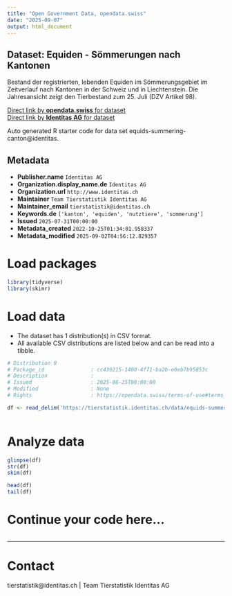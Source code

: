```yaml
---
title: "Open Government Data, opendata.swiss"
date: "2025-09-07"
output: html_document
---
```


## Dataset: Equiden - Sömmerungen nach Kantonen

Bestand der registrierten, lebenden Equiden im Sömmerungsgebiet im Zeitverlauf nach Kantonen in der Schweiz und in Liechtenstein. Die Jahresansicht zeigt den Tierbestand zum 25. Juli (DZV Artikel 98).

[Direct link by **opendata.swiss** for dataset](https://opendata.swiss/de/dataset/equiden-sommerungen-nach-kantonen)<br>
[Direct link by **Identitas AG** for dataset](https://tierstatistik.identitas.ch/)

Auto generated R starter code for data set equids-summering-canton@identitas.

## Metadata

- **Publisher.name** `Identitas AG`
- **Organization.display_name.de** `Identitas AG`
- **Organization.url** `http://www.identitas.ch`
- **Maintainer** `Team Tierstatistik Identitas AG`
- **Maintainer_email** `tierstatistik@identitas.ch`
- **Keywords.de** `['kanton', 'equiden', 'nutztiere', 'sommerung']`
- **Issued** `2025-07-31T00:00:00`
- **Metadata_created** `2022-10-25T01:34:01.958337`
- **Metadata_modified** `2025-09-02T04:56:12.829357`


# Load packages

```r

library(tidyverse)
library(skimr)

```

# Load data

-   The dataset has 1 distribution(s) in CSV format.
-   All available CSV distributions are listed below and can be read into a tibble.

```r

# Distribution 0
# Package_id               : cc430215-1400-4f71-ba2b-e0eb7b95853c
# Description              : 
# Issued                   : 2025-08-25T00:00:00
# Modified                 : None
# Rights                   : https://opendata.swiss/terms-of-use#terms_by

df <- read_delim('https://tierstatistik.identitas.ch/data/equids-summering-canton.csv')



```

# Analyze data

```r

glimpse(df)
str(df)
skim(df)

head(df)
tail(df)

```

# Continue your code here...

```r

```

------------------------------------------------------------------------

# Contact

tierstatistik@identitas.ch | Team Tierstatistik Identitas AG
